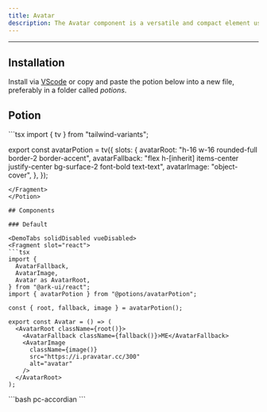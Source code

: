 ```yaml
---
title: Avatar
description: The Avatar component is a versatile and compact element used for representing users or entities via images or initials. It's commonly used in headers, user interfaces, or anywhere you need to display a user's picture or initials.
---
```


---


<div class="p-4 w-full flex justify-center items-center bg-surface-2 rounded-md">
    <div className="flex items-center not-prose">
      <Avatar client:load/>
    </div>
</div>

## Installation

Install via [VScode](/docs/getting-started/vsc) or copy and paste the potion below into a new file, preferably in a folder called *potions*.

## Potion 

<Potion>
<Fragment slot="contentSlot">
```tsx
import { tv } from "tailwind-variants";

export const avatarPotion = tv({
  slots: {
    avatarRoot: "h-16 w-16 rounded-full border-2 border-accent",
    avatarFallback:
      "flex h-[inherit] items-center justify-center bg-surface-2 font-bold text-text",
    avatarImage: "object-cover",
  },
});

```
</Fragment>
</Potion>

## Components 

### Default

<DemoTabs solidDisabled vueDisabled>
<Fragment slot="react">
```tsx
import {
  AvatarFallback,
  AvatarImage,
  Avatar as AvatarRoot,
} from "@ark-ui/react";
import { avatarPotion } from "@potions/avatarPotion";

const { root, fallback, image } = avatarPotion();

export const Avatar = () => (
  <AvatarRoot className={root()}>
    <AvatarFallback className={fallback()}>ME</AvatarFallback>
    <AvatarImage
      className={image()}
      src="https://i.pravatar.cc/300"
      alt="avatar"
    />
  </AvatarRoot>
);

```
</Fragment>

<Fragment slot="vsc">
```bash
pc-accordian 
```
</Fragment>

</DemoTabs>


